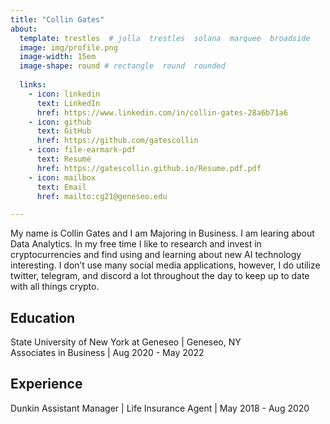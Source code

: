 ```yaml
---
title: "Collin Gates"
about:
  template: trestles  # jolla  trestles  solana  marquee  broadside
  image: img/profile.png
  image-width: 15em
  image-shape: round # rectangle  round  rounded
  
  links:
    - icon: linkedin
      text: LinkedIn
      href: https://www.linkedin.com/in/collin-gates-28a6b71a6
    - icon: github
      text: GitHub
      href: https://github.com/gatescollin
    - icon: file-earmark-pdf
      text: Resumé
      href: https://gatescollin.github.io/Resume.pdf.pdf
    - icon: mailbox
      text: Email
      href: mailto:cg21@geneseo.edu

---
```



My name is Collin Gates and I am Majoring in Business. I am learing about Data Analytics. In my free time I like to research and invest in cryptocurrencies and find using and learning about new AI technology interesting. I don't use many social media applications, however, I do utilize twitter, telegram, and discord a lot throughout the day to keep up to date with all things crypto.

## Education

State University of New York at Geneseo | Geneseo, NY <br>
Associates in Business | Aug 2020 - May 2022 <br>

## Experience

Dunkin Assistant Manager | Life Insurance Agent | May 2018 - Aug 2020





